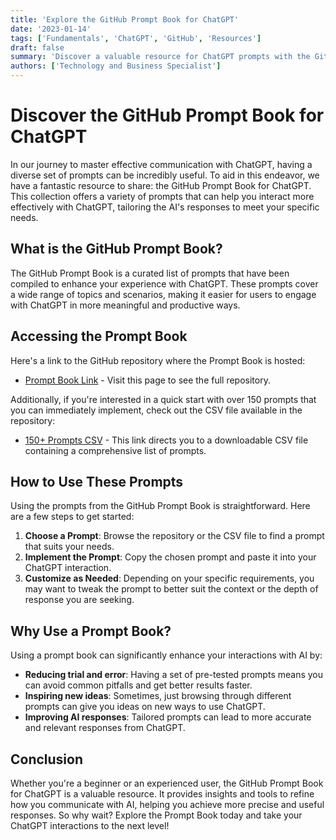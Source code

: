 ```yaml
---
title: 'Explore the GitHub Prompt Book for ChatGPT'
date: '2023-01-14'
tags: ['Fundamentals', 'ChatGPT', 'GitHub', 'Resources']
draft: false
summary: 'Discover a valuable resource for ChatGPT prompts with the GitHub Prompt Book, including a direct link to over 150 ready-to-use prompts in a CSV format.'
authors: ['Technology and Business Specialist']
---
```


# Discover the GitHub Prompt Book for ChatGPT

In our journey to master effective communication with ChatGPT, having a diverse set of prompts can be incredibly useful. To aid in this endeavor, we have a fantastic resource to share: the GitHub Prompt Book for ChatGPT. This collection offers a variety of prompts that can help you interact more effectively with ChatGPT, tailoring the AI's responses to meet your specific needs.

## What is the GitHub Prompt Book?

The GitHub Prompt Book is a curated list of prompts that have been compiled to enhance your experience with ChatGPT. These prompts cover a wide range of topics and scenarios, making it easier for users to engage with ChatGPT in more meaningful and productive ways.

## Accessing the Prompt Book

Here's a link to the GitHub repository where the Prompt Book is hosted:
- [Prompt Book Link](https://github.com/f/awesome-chatgpt-prompts) - Visit this page to see the full repository.

Additionally, if you're interested in a quick start with over 150 prompts that you can immediately implement, check out the CSV file available in the repository:
- [150+ Prompts CSV](https://github.com/f/awesome-chatgpt-prompts/blob/main/prompts.csv) - This link directs you to a downloadable CSV file containing a comprehensive list of prompts.

## How to Use These Prompts

Using the prompts from the GitHub Prompt Book is straightforward. Here are a few steps to get started:
1. **Choose a Prompt**: Browse the repository or the CSV file to find a prompt that suits your needs.
2. **Implement the Prompt**: Copy the chosen prompt and paste it into your ChatGPT interaction.
3. **Customize as Needed**: Depending on your specific requirements, you may want to tweak the prompt to better suit the context or the depth of response you are seeking.

## Why Use a Prompt Book?

Using a prompt book can significantly enhance your interactions with AI by:
- **Reducing trial and error**: Having a set of pre-tested prompts means you can avoid common pitfalls and get better results faster.
- **Inspiring new ideas**: Sometimes, just browsing through different prompts can give you ideas on new ways to use ChatGPT.
- **Improving AI responses**: Tailored prompts can lead to more accurate and relevant responses from ChatGPT.

## Conclusion

Whether you're a beginner or an experienced user, the GitHub Prompt Book for ChatGPT is a valuable resource. It provides insights and tools to refine how you communicate with AI, helping you achieve more precise and useful responses. So why wait? Explore the Prompt Book today and take your ChatGPT interactions to the next level!
